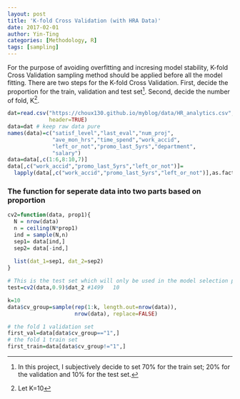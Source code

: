 ```yaml
---
layout: post
title: 'K-fold Cross Validation (with HRA Data)'
date: 2017-02-01
author: Yin-Ting 
categories: [Methodology, R]
tags: [sampling]
---
```

For the purpose of avoiding overfitting and incresing model stability, K-fold Cross Validation sampling method should be applied before all the model fitting. There are two steps for the K-fold Cross Validation. First, decide the proportion for the train, validation and test set[^1]. Second, decide the number of fold, K[^2]. 

[^1]: In this project, I subjectively decide to set 70% for the train set; 20% for the validation and 10% for the test set. 

```r
dat=read.csv("https://choux130.github.io/myblog/data/HR_analytics.csv",
             header=TRUE)
data=dat # keep raw data pure
names(data)=c("satisf_level","last_eval","num_proj",
              "ave_mon_hrs","time_spend","work_accid",
              "left_or_not","promo_last_5yrs","department",
              "salary")
data=data[,c(1:6,8:10,7)]
data[,c("work_accid","promo_last_5yrs","left_or_not")]=
  lapply(data[,c("work_accid","promo_last_5yrs","left_or_not")],as.factor)
```

### The function for seperate data into two parts based on proportion
```r
cv2=function(data, prop1){
  N = nrow(data)
  n = ceiling(N*prop1)
  ind = sample(N,n)
  sep1= data[ind,]
  sep2= data[-ind,]
  
  list(dat_1=sep1, dat_2=sep2)
}
```

```r
# This is the test set which will only be used in the model selection part. 
test=cv2(data,0.9)$dat_2 #1499   10
```

[^2]: Let K=10

```r
k=10
data$cv_group=sample(rep(1:k, length.out=nrow(data)), 
                     nrow(data), replace=FALSE)

# the fold 1 validation set
first_val=data[data$cv_group=="1",]
# the fold 1 train set 
first_train=data[data$cv_group!="1",]
```
